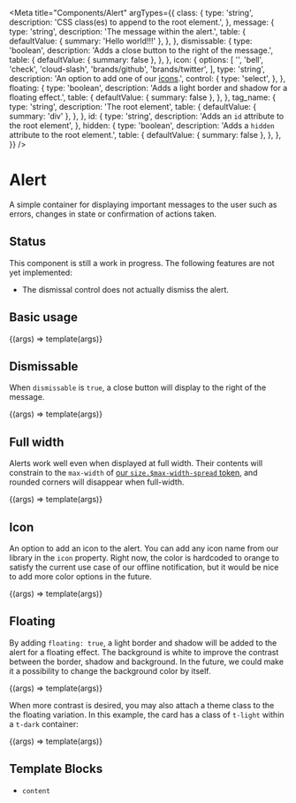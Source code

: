 
<Meta
  title="Components/Alert"
  argTypes={{
    class: {
      type: 'string',
      description: 'CSS class(es) to append to the root element.',
    },
    message: {
      type: 'string',
      description: 'The message within the alert.',
      table: {
        defaultValue: { summary: 'Hello world!!!' },
      },
    },
    dismissable: {
      type: 'boolean',
      description: 'Adds a close button to the right of the message.',
      table: {
        defaultValue: { summary: false },
      },
    },
    icon: {
      options: [
        '',
        'bell',
        'check',
        'cloud-slash',
        'brands/github',
        'brands/twitter',
      ],
      type: 'string',
      description:
        'An option to add one of our [icons](/?path=/docs/design-icons--page).',
      control: {
        type: 'select',
      },
    },
    floating: {
      type: 'boolean',
      description: 'Adds a light border and shadow for a floating effect.',
      table: {
        defaultValue: { summary: false },
      },
    },
    tag_name: {
      type: 'string',
      description: 'The root element',
      table: {
        defaultValue: { summary: 'div' },
      },
    },
    id: {
      type: 'string',
      description: 'Adds an `id` attribute to the root element',
    },
    hidden: {
      type: 'boolean',
      description: 'Adds a `hidden` attribute to the root element.',
      table: {
        defaultValue: { summary: false },
      },
    },
  }}
/>

# Alert

A simple container for displaying important messages to the user such as errors, changes in state or confirmation of actions taken.

## Status

This component is still a work in progress. The following features are not yet implemented:

- The dismissal control does not actually dismiss the alert.

## Basic usage

<Canvas>
  <Story
    name="Basic"
    args={{ message: 'Your comment is awaiting moderation.' }}
  >
    {(args) => template(args)}
  </Story>
</Canvas>

<ArgsTable story="Basic" />

## Dismissable

When `dismissable` is `true`, a close button will display to the right of the message.

<Canvas>
  <Story
    name="Dismissable"
    args={{
      message: 'Your action was completed successfully! 🎉',
      dismissable: true,
    }}
  >
    {(args) => template(args)}
  </Story>
</Canvas>

<ArgsTable story="Dismissable" />

## Full width

Alerts work well even when displayed at full width. Their contents will constrain to the `max-width` of [our `size.$max-width-spread` token](/docs/design-tokens-layout--page), and rounded corners will disappear when full-width.

<Canvas>
  <Story
    name="Full width"
    parameters={{
      layout: 'fullscreen',
    }}
    args={{
      message: 'You appear to be offline. 🤔',
      dismissable: true,
    }}
  >
    {(args) => template(args)}
  </Story>
</Canvas>

<ArgsTable story="Full width" />

## Icon

An option to add an icon to the alert. You can add any icon name from our library in the `icon` property. Right now, the color is hardcoded to orange to satisfy the current use case of our offline notification, but it would be nice to add more color options in the future.

<Canvas>
  <Story
    name="Icon"
    args={{
      message: 'Your action was completed successfully! 🎉',
      icon: 'check',
    }}
  >
    {(args) => template(args)}
  </Story>
</Canvas>

<ArgsTable story="Icon" />

## Floating

By adding `floating: true`, a light border and shadow will be added to the alert for a floating effect. The background is white to improve the contrast between the border, shadow and background. In the future, we could make it a possibility to change the background color by itself.

<Canvas>
  <Story
    name="Floating"
    args={{
      message: 'You appear to be offline. 🤔',
      dismissable: true,
      floating: true,
      icon: 'bell',
    }}
  >
    {(args) => template(args)}
  </Story>
</Canvas>

<ArgsTable story="Floating" />

When more contrast is desired, you may also attach a theme class to the the floating variation. In this example, the card has a class of `t-light` within a `t-dark` container:

<Canvas>
  <Story
    name="Themed Floating"
    parameters={{
      theme: 't-dark',
    }}
    args={{
      message: 'You appear to be offline. 🤔',
      dismissable: true,
      floating: true,
      icon: 'bell',
      class: 't-light',
    }}
  >
    {(args) => template(args)}
  </Story>
</Canvas>

<ArgsTable story="Themed Floating" />

## Template Blocks

- `content`
